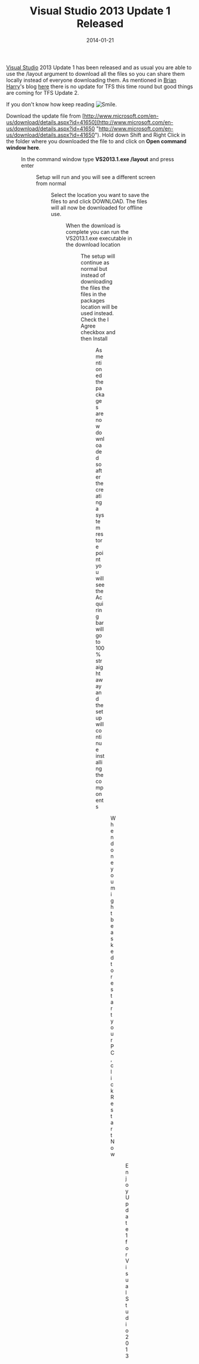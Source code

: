 ﻿---
title: 'Visual Studio 2013 Update 1  Released'
date: 2014-01-21
tags: ['Visual Studio', 'Visual Studio Update']
draft: false
summary: 'Visual Studio 2013 Update 1 has been released and as usual you are able to use the /layout argument to download all the files so you can share them locally instead of everyone downloading them. As mentioned in Brian Harry''s blog here there is no update for TFS this time round but good things are coming for TFS Update 2.'
---


[Visual Studio](http://www.visualstudio.com/) 2013 Update 1 has been released and as usual you are able to use the /layout argument to download all the files so you can share them locally instead of everyone downloading them. As mentioned in [Brian Harry](http://blogs.msdn.com/b/bharry/)'s blog [here](http://blogs.msdn.com/b/bharry/archive/2014/01/20/vs-2013-1-update-1-is-available.aspx) there is no update for TFS this time round but good things are coming for TFS Update 2.
 
If you don't know how keep reading ![Smile](https://gordonbeeming.com/images/emoticons/smile.svg).
 
Download the update file from [http://www.microsoft.com/en-us/download/details.aspx?id=41650](http://www.microsoft.com/en-us/download/details.aspx?id=41650 "http://www.microsoft.com/en-us/download/details.aspx?id=41650"). Hold down Shift and Right Click in the folder where you downloaded the file to and click on **Open command window here**.
 
<Figure key="/images/9acdc3868f57463dba037e63e9ed0a04.png" src="/images/9acdc3868f57463dba037e63e9ed0a04.png" alt="image" width="0" height="0" caption="FILL THIS IN" />
 
In the command window type **VS2013.1.exe /layout** and press enter
 
<Figure key="/images/5a2810e45af848b98aee328104841b14.png" src="/images/5a2810e45af848b98aee328104841b14.png" alt="image" width="0" height="0" caption="FILL THIS IN" />
 
Setup will run and you will see a different screen from normal
 
<Figure key="/images/ab6a58a369f54f23b96ef1e3e45bb5dd.png" src="/images/ab6a58a369f54f23b96ef1e3e45bb5dd.png" alt="image" width="0" height="0" caption="FILL THIS IN" />
 
Select the location you want to save the files to and click DOWNLOAD. The files will all now be downloaded for offline use.
 
<Figure key="/images/8fdae3e67fd844ff92b1b0f7a29f4277.png" src="/images/8fdae3e67fd844ff92b1b0f7a29f4277.png" alt="image" width="0" height="0" caption="FILL THIS IN" />
 
 When the download is complete you can run the VS2013.1.exe executable in the download location 
 
<Figure key="/images/e30911af17654818a5be7807da94bd09.png" src="/images/e30911af17654818a5be7807da94bd09.png" alt="image" width="0" height="0" caption="FILL THIS IN" />
 
The setup will continue as normal but instead of downloading the files the files in the packages location will be used instead. Check the I Agree checkbox and then Install
 
<Figure key="/images/fc40098a84234f0f83bf452a70f9781e.png" src="/images/fc40098a84234f0f83bf452a70f9781e.png" alt="image" width="0" height="0" caption="FILL THIS IN" />
 
As mentioned the packages are now downloaded so after the creating a system restore point you will see the Acquiring bar will go to 100% straight away and the setup will continue installing the components
 
<Figure key="/images/92006d6cff1d4f12b12b760543ffbfe0.png" src="/images/92006d6cff1d4f12b12b760543ffbfe0.png" alt="image" width="0" height="0" caption="FILL THIS IN" />
 
When done you might be asked to restart your PC, click Restart Now
 
<Figure key="/images/1f89003dec114c62adcc5823139aeb64.png" src="/images/1f89003dec114c62adcc5823139aeb64.png" alt="image" width="0" height="0" caption="FILL THIS IN" />
 
Enjoy Update 1 for Visual Studio 2013 ![Smile](https://gordonbeeming.com/images/emoticons/smile.svg)

